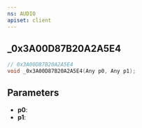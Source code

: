 ```yaml
---
ns: AUDIO
apiset: client
---
```

## _0x3A00D87B20A2A5E4

```c
// 0x3A00D87B20A2A5E4
void _0x3A00D87B20A2A5E4(Any p0, Any p1);
```


## Parameters
* **p0**:
* **p1**: